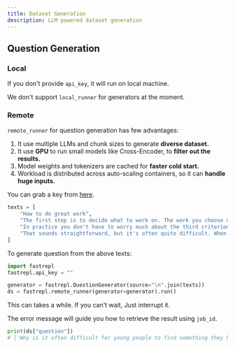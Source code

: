 ```yaml
---
title: Dataset Generation
description: LLM powered dataset generation
---
```


## Question Generation

### Local
If you don't provide `api_key`, it will run on local machine.

<Warning>We don't support `local_runner` for generators at the moment.</Warning>

### Remote
`remote_runner` for question generation has few advantages:

1. It use multiple LLMs and chunk sizes to generate **diverse dataset.**
2. It use **GPU** to run small models like Cross-Encoder, to **filter out the results.**
3. Model weights and tokenizers are cached for **faster cold start.**
4. Workload is distributed across auto-scaling containers, so it can **handle huge inputs.**

<Note>You can grab a key from [here](https://app.fastrepl.com).</Note>

```python
texts = [
    "How to do great work",
    "The first step is to decide what to work on. The work you choose needs to have three qualities: it has to be something you have a natural aptitude for, that you have a deep interest in, and that offers scope to do great work",
    "In practice you don't have to worry much about the third criterion. Ambitious people are if anything already too conservative about it. So all you need to do is find something you have an aptitude for and great interest in.",
    "That sounds straightforward, but it's often quite difficult. When you're young you don't know what you're good at or what different kinds of work are like. Some kinds of work you end up doing may not even exist yet. So while some people know what they want to do at 14, most have to figure it out.",
]
```

To generate question from the above texts:

```python
import fastrepl
fastrepl.api_key = ""

generator = fastrepl.QuestionGenerator(source="\n".join(texts))
ds = fastrepl.remote_runner(generator=generator).run()
```

This can takes a while. If you can't wait, Just interrupt it.

The error message will guide you how to retrieve the result using `job_id`.

```python
print(ds["question"])
# ['Why is it often difficult for young people to find something they have an aptitude for and great interest in?']
```
